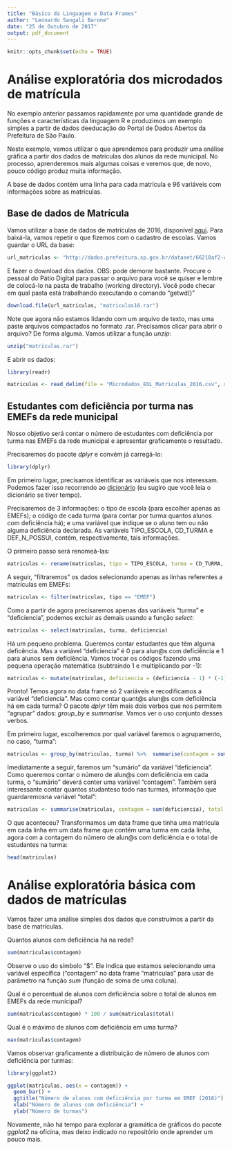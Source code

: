 ```yaml
---
title: "Básico da Linguagem e Data Frames"
author: "Leonardo Sangali Barone"
date: "25 de Outubro de 2017"
output: pdf_document
---
```


```r
knitr::opts_chunk$set(echo = TRUE)
```

# Análise exploratória dos microdados de matrícula

No exemplo anterior passamos rapidamente por uma quantidade grande de funções e características da linguagem R e produzimos um exemplo simples a partir de dados deeducação do Portal de Dados Abertos da Prefeitura de São Paulo.

Neste exemplo, vamos utilizar o que aprendemos para produzir uma análise gráfica a partir dos dados de matrículas dos alunos da rede municipal. No processo, aprenderemos mais algumas coisas e veremos que, de novo, pouco código produz muita informação.

A base de dados contém uma linha para cada matrícula e 96 variáveis com informações sobre as matrículas.

## Base de dados de Matrícula

Vamos utilizar a base de dados de matrículas de 2016, disponível [aqui](http://dados.prefeitura.sp.gov.br/dataset/microdados-da-rede-municipal-de-ensino-matriculas/resource/a12a5380-cadf-41bf-bf6b-e8e39e1bc655). Para baixá-la, vamos repetir o que fizemos com o cadastro de escolas. Vamos guardar o URL da base:

```r
url_matriculas <- "http://dados.prefeitura.sp.gov.br/dataset/66218af2-c669-49bc-842c-df8fcc6364ca/resource/a12a5380-cadf-41bf-bf6b-e8e39e1bc655/download/microdadoseolmatriculas2016.rar"
```

E fazer o download dos dados. OBS: pode demorar bastante. Procure o pessoal do Pátio Digital para passar o arquivo para você se quiser e lembre de colocá-lo na pasta de trabalho (working directory). Você pode checar em qual pasta está trabalhando executando o comando "getwd()"

```r
download.file(url_matriculas, "matriculas16.rar")
```

Note que agora não estamos lidando com um arquivo de texto, mas uma paste arquivos compactados no formato .rar. Precisamos clicar para abrir o arquivo? De forma alguma. Vamos utilizar a função _unzip_:

```r
unzip("matriculas.rar")
```

E abrir os dados:

```r
library(readr)

matriculas <- read_delim(file = "Microdados_EOL_Matriculas_2016.csv", delim = ";", escape_double = FALSE, trim_ws = TRUE)
```

## Estudantes com deficiência por turma nas EMEFs da rede municipal

Nosso objetivo será contar o número de estudantes com deficiência por turma nas EMEFs da rede municipal e apresentar graficamente o resultado.

Precisaremos do pacote _dplyr_ e convém já carregá-lo:

```r
library(dplyr)
```

Em primeiro lugar, precisamos identificar as variáveis que nos interessam. Podemos fazer isso recorrendo ao [dicionário](http://dados.prefeitura.sp.gov.br/dataset/microdados-da-rede-municipal-de-ensino-matriculas/resource/a59b705b-febc-4968-b406-360d4a163747?inner_span=True) (eu sugiro que você leia o dicionário se tiver tempo).

Precisaremos de 3 informações: o tipo de escola (para escolher apenas as EMEFs); o código de cada turma (para contar por turma quantos alunos com deficiência há); e uma variável que indique se o aluno tem ou não alguma deficiência declarada. As variáveis TIPO_ESCOLA, CD_TURMA e DEF_N_POSSUI, contém, respectivamente, tais informações.

O primeiro passo será renomeá-las:

```r
matriculas <- rename(matriculas, tipo = TIPO_ESCOLA, turma = CD_TURMA, deficiencia = DEF_N_POSSUI)
```

A seguir, "filtraremos" os dados selecionando apenas as linhas referentes a matrículas em EMEFs:

```r
matriculas <- filter(matriculas, tipo == "EMEF")
```

Como a partir de agora precisaremos apenas das variáveis "turma" e "deficiencia", podemos excluir as demais usando a função _select_:

```r
matriculas <- select(matriculas, turma, deficiencia)
```

Há um pequeno problema. Queremos contar estudantes que têm alguma deficência. Mas a variável "deficiencia" é 0 para alun@s com deficiência e 1 para alunos sem deficiência. Vamos trocar os códigos fazendo uma pequena operação matemática (subtraindo 1 e multiplicando por -1):

```r
matriculas <- mutate(matriculas, deficiencia = (deficiencia - 1) * (-1))
```

Pronto! Temos agora no data frame só 2 variáveis e recodificamos a variável "deficiencia". Mas como contar quant@s alun@s com deficiência há em cada turma? O pacote _dplyr_ têm mais dois verbos que nos permitem "agrupar" dados: _group\_by_ e _summarise_. Vamos ver o uso conjunto desses verbos.

Em primeiro lugar, escolheremos por qual variável faremos o agrupamento, no caso, "turma":

```r
matriculas <- group_by(matriculas, turma) %>%  summarise(contagem = sum(deficiencia), total = n())
```

Imediatamente a seguir, faremos um "sumário" da variável "deficiencia". Como queremos contar o número de alun@s com deficiência em cada turma, o "sumário" deverá conter uma variável "contagem". Também será interessante contar quantos studanteso todo nas turmas, informação que guardaremosna variável "total":

```r
matriculas <- summarise(matriculas, contagem = sum(deficiencia), total = n())
```

O que aconteceu? Transformamos um data frame que tinha uma matrícula em cada linha em um data frame que contém uma turma em cada linha, agora com a contagem do número de alun@s com deficiência e o total de estudantes na turma:

```r
head(matriculas)
```

# Análise exploratória básica com dados de matrículas

Vamos fazer uma análise simples dos dados que construímos a partir da base de matrículas.

Quantos alunos com deficiência há na rede?

```r
sum(matriculas$contagem)
```

Observe o uso do símbolo "$". Ele indica que estamos selecionando uma variável específica ("contagem" no data frame "matriculas" para usar de parâmetro na função _sum_ (função de soma de uma coluna).

Qual é o percentual de alunos com deficiência sobre o total de alunos em EMEFs da rede municipal?

```r
sum(matriculas$contagem) * 100 / sum(matriculas$total)
```

Qual é o máximo de alunos com deficiência em uma turma?

```r
max(matriculas$contagem)
```

Vamos observar graficamente a distribuição de número de alunos com deficiência por turmas:

```r
library(ggplot2)

ggplot(matriculas, aes(x = contagem)) +
  geom_bar() + 
  ggtitle("Número de alunos com deficiência por turma em EMEF (2016)") + 
  xlab("Número de alunos com deficiência") + 
  ylab("Número de turmas")
```

Novamente, não há tempo para explorar a gramática de gráficos do pacote _ggplot2_ na oficina, mas deixo indicado no repositório onde aprender um pouco mais.
